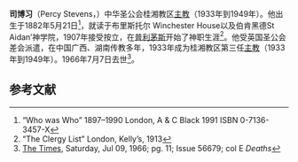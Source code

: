 '''司博习'''（Percy Stevens，{{bd|1882年|5月21日|1966年|7月7日}}）中华圣公会桂湘教区[[主教|主教]]（1933年到1949年）。他出生于1882年5月21日<ref>“Who was Who” 1897–1990 London, A & C Black 1991 ISBN 0-7136-3457-X</ref>，就读于布里斯托尔 Winchester House以及伯肯黑德St Aidan’神学院，1907年接受按立，在[[普利茅斯|普利茅斯]]开始了神职生涯<ref> “The Clergy List” London, Kelly’s, 1913 </ref>。他受英国圣公会差会派遣，在中国广西、湖南传教多年，1933年成为桂湘教区第三任[[主教|主教]]（1933年到1949年）。1966年7月7日去世<ref> [[The_Times|The Times]], Saturday, Jul 09, 1966; pg. 11; Issue 56679; col E  ''Deaths'' </ref>。

==参考文献==
{{reflist}}
{{中国圣公会主教}}
{{DEFAULTSORT:Stevens, Percy}}
